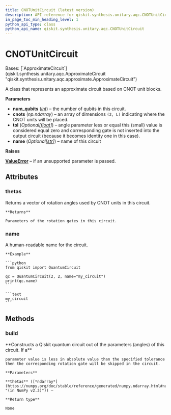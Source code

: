 ```yaml
---
title: CNOTUnitCircuit (latest version)
description: API reference for qiskit.synthesis.unitary.aqc.CNOTUnitCircuit in the latest version of qiskit
in_page_toc_min_heading_level: 1
python_api_type: class
python_api_name: qiskit.synthesis.unitary.aqc.CNOTUnitCircuit
---
```


# CNOTUnitCircuit

<Class id="qiskit.synthesis.unitary.aqc.CNOTUnitCircuit" isDedicatedPage={true} github="https://github.com/Qiskit/qiskit/tree/stable/2.1/qiskit/synthesis/unitary/aqc/cnot_unit_circuit.py#L24-L103" signature="qiskit.synthesis.unitary.aqc.CNOTUnitCircuit(num_qubits, cnots, tol=0.0, name=None)" modifiers="class">
  Bases: [`ApproximateCircuit`](qiskit.synthesis.unitary.aqc.ApproximateCircuit "qiskit.synthesis.unitary.aqc.approximate.ApproximateCircuit")

  A class that represents an approximate circuit based on CNOT unit blocks.

  **Parameters**

  *   **num\_qubits** ([*int*](https://docs.python.org/3/library/functions.html#int "(in Python v3.13)")) – the number of qubits in this circuit.
  *   **cnots** (*np.ndarray*) – an array of dimensions `(2, L)` indicating where the CNOT units will be placed.
  *   **tol** (*Optional\[*[*float*](https://docs.python.org/3/library/functions.html#float "(in Python v3.13)")*]*) – angle parameter less or equal this (small) value is considered equal zero and corresponding gate is not inserted into the output circuit (because it becomes identity one in this case).
  *   **name** (*Optional\[*[*str*](https://docs.python.org/3/library/stdtypes.html#str "(in Python v3.13)")*]*) – name of this circuit

  **Raises**

  [**ValueError**](https://docs.python.org/3/library/exceptions.html#ValueError "(in Python v3.13)") – if an unsupported parameter is passed.

  ## Attributes

  ### thetas

  <Attribute id="qiskit.synthesis.unitary.aqc.CNOTUnitCircuit.thetas">
    Returns a vector of rotation angles used by CNOT units in this circuit.

    **Returns**

    Parameters of the rotation gates in this circuit.
  </Attribute>

  ### name

  <Attribute id="qiskit.synthesis.unitary.aqc.CNOTUnitCircuit.name" attributeTypeHint="str">
    A human-readable name for the circuit.

    **Example**

    ```python
    from qiskit import QuantumCircuit

    qc = QuantumCircuit(2, 2, name="my_circuit")
    print(qc.name)
    ```

    ```text
    my_circuit
    ```
  </Attribute>

  ## Methods

  ### build

  <Function id="qiskit.synthesis.unitary.aqc.CNOTUnitCircuit.build" github="https://github.com/Qiskit/qiskit/tree/stable/2.1/qiskit/synthesis/unitary/aqc/cnot_unit_circuit.py#L68-L103" signature="build(thetas)">
    **Constructs a Qiskit quantum circuit out of the parameters (angles) of this circuit. If a**

    parameter value is less in absolute value than the specified tolerance then the corresponding rotation gate will be skipped in the circuit.

    **Parameters**

    **thetas** ([*ndarray*](https://numpy.org/doc/stable/reference/generated/numpy.ndarray.html#numpy.ndarray "(in NumPy v2.3)")) –

    **Return type**

    None
  </Function>
</Class>

